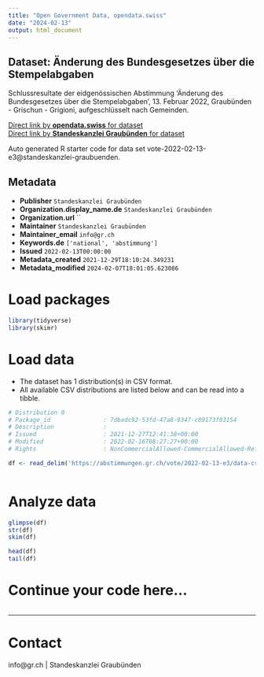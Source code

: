 ```yaml
---
title: "Open Government Data, opendata.swiss"
date: "2024-02-13"
output: html_document
---
```


## Dataset: Änderung des Bundesgesetzes über die Stempelabgaben

Schlussresultate der eidgenössischen Abstimmung 'Änderung des Bundesgesetzes über die Stempelabgaben', 13. Februar 2022, Graubünden - Grischun - Grigioni, aufgeschlüsselt nach Gemeinden.

[Direct link by **opendata.swiss** for dataset](https://opendata.swiss/de/dataset/anderung-des-bundesgesetzes-uber-die-stempelabgaben)<br>
[Direct link by **Standeskanzlei Graubünden** for dataset](https://abstimmungen.gr.ch/vote/2022-02-13-e3/data)

Auto generated R starter code for data set vote-2022-02-13-e3@standeskanzlei-graubuenden.

## Metadata

- **Publisher** `Standeskanzlei Graubünden`
- **Organization.display_name.de** `Standeskanzlei Graubünden`
- **Organization.url** ``
- **Maintainer** `Standeskanzlei Graubünden`
- **Maintainer_email** `info@gr.ch`
- **Keywords.de** `['national', 'abstimmung']`
- **Issued** `2022-02-13T00:00:00`
- **Metadata_created** `2021-12-29T18:10:24.349231`
- **Metadata_modified** `2024-02-07T18:01:05.623086`


# Load packages

```r

library(tidyverse)
library(skimr)

```

# Load data

-   The dataset has 1 distribution(s) in CSV format.
-   All available CSV distributions are listed below and can be read into a tibble.

```r

# Distribution 0
# Package_id               : 7dbadc92-53fd-47a8-9347-c09173f03154
# Description              : 
# Issued                   : 2021-12-27T12:41:38+00:00
# Modified                 : 2022-02-16T08:27:27+00:00
# Rights                   : NonCommercialAllowed-CommercialAllowed-ReferenceRequired

df <- read_delim('https://abstimmungen.gr.ch/vote/2022-02-13-e3/data-csv')



```

# Analyze data

```r

glimpse(df)
str(df)
skim(df)

head(df)
tail(df)

```

# Continue your code here...

```r

```

------------------------------------------------------------------------

# Contact

info@gr.ch | Standeskanzlei Graubünden
